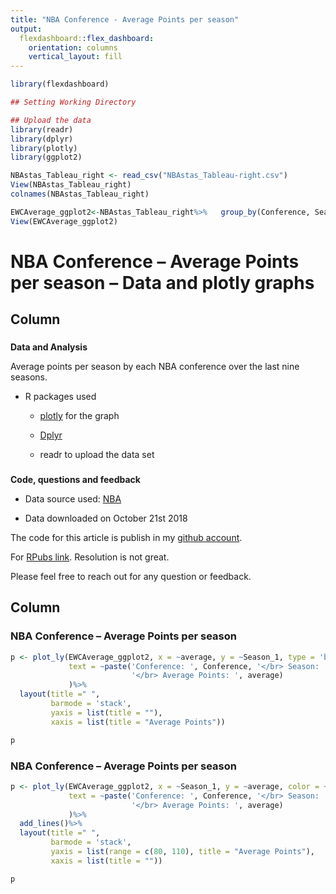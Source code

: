 ```yaml
---
title: "NBA Conference - Average Points per season"
output: 
  flexdashboard::flex_dashboard:
    orientation: columns
    vertical_layout: fill
---
```


```r
library(flexdashboard)

## Setting Working Directory

## Upload the data
library(readr)
library(dplyr)
library(plotly)
library(ggplot2)

NBAstas_Tableau_right <- read_csv("NBAstas_Tableau-right.csv")
View(NBAstas_Tableau_right)
colnames(NBAstas_Tableau_right)

EWCAverage_ggplot2<-NBAstas_Tableau_right%>%   group_by(Conference, Season_1)%>%   summarize(average=mean(round(PTS),6))
View(EWCAverage_ggplot2)

```

NBA Conference -- Average Points per season --  Data and plotly graphs {data-orientation=rows}
=====================================  

Column {data-width=200, data-height=300}
-------------------------------------

###

**Data and Analysis**

Average points per season by each  NBA conference over the last nine seasons.

* R packages used

    + [plotly](https://plot.ly/feed/) for the graph
    
    + [Dplyr](https://dplyr.tidyverse.org/)
    
    + readr to upload the data set

###

**Code, questions and feedback**

* Data source used: [NBA](https://stats.nba.com/) 

* Data downloaded on October 21st 2018
 
The code for this article is publish in my [github account](https://github.com/JuanmaMN).  

For [RPubs link](http://rpubs.com/Juanma7/437528). Resolution is not great.


Please feel free to reach out for any question or feedback.

Column {data-width=800, data-height=700}
-------------------------------------

### NBA Conference -- Average Points per season

```r


p <- plot_ly(EWCAverage_ggplot2, x = ~average, y = ~Season_1, type = 'bar', orientation = 'h', color = ~Conference, 
             text = ~paste('Conference: ', Conference, '</br> Season: ', Season_1,
                           '</br> Average Points: ', average)
             )%>%
  layout(title =" ",
         barmode = 'stack',
         yaxis = list(title = ""), 
         xaxis = list(title = "Average Points"))

p
```



### NBA Conference -- Average Points per season


```r

p <- plot_ly(EWCAverage_ggplot2, x = ~Season_1, y = ~average, color = ~Conference, 
             text = ~paste('Conference: ', Conference, '</br> Season: ', Season_1,
                           '</br> Average Points: ', average)
             )%>%
  add_lines()%>%
  layout(title =" ",
         barmode = 'stack',
         yaxis = list(range = c(80, 110), title = "Average Points"), 
         xaxis = list(title = ""))

p


```
